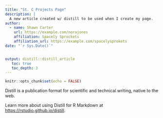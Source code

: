```yaml
---
title: "St. C Projects Page"
description: |
  A new article created w/ distill to be used when I create my page.
author:
  - name: Shawn Carter 
    url: https://example.com/norajones
    affiliation: Spacely Sprockets
    affiliation_url: https://example.com/spacelysprokets
date: "`r Sys.Date()`"


output: distill::distill_article
   toc: true
   toc_depth: 3
---
```


```r
knitr::opts_chunk$set(echo = FALSE)
```

Distill is a publication format for scientific and technical writing, native to the web. 

Learn more about using Distill for R Markdown at <https://rstudio.github.io/distill>.






